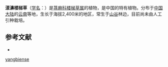 {{Speciesbox
| name = 漾濞楼梯草
| status = 
| status_system = 
| image =
| genus = Elatostema
| species = yangbiense
| authority = W. T. Wang
}}

'''漾濞楼梯草'''（[[学名|学名]]：{{lang|la|''Elatostema yangbiense''}}）是[[荨麻科|荨麻科]][[楼梯草属|楼梯草属]]的植物，是中国的特有植物。分布于[[中国大陆|中国大陆]]的[[云南|云南]]等地，生长于海拔2,400米的地区，常生于[[山谷|山谷]]林边，目前尚未由人工引种栽培。

== 参考文献 ==
<div class="references-small">
* {{cite web| url =http://www.bioinfo.cn/db05/KmzwSpecies.php?action=view&id=23321| title =漾濞楼梯草| work =《中国高等植物数据库全库》| publisher =中国科学院微生物研究所| author =昆明植物研究所| accessdate =2009-02-25| deadurl =yes| archiveurl =https://web.archive.org/web/20160305110216/http://www.bioinfo.cn/db05/KmzwSpecies.php?action=view&id=23321| archivedate =2016-03-05}}
</div>
{{Taxonbar|from=Q15232160}}

{{DEFAULTSORT:Elatostema yangbiense}}
[[Category:楼梯草属|yangbiense]]


{{Urticaceae-stub}}